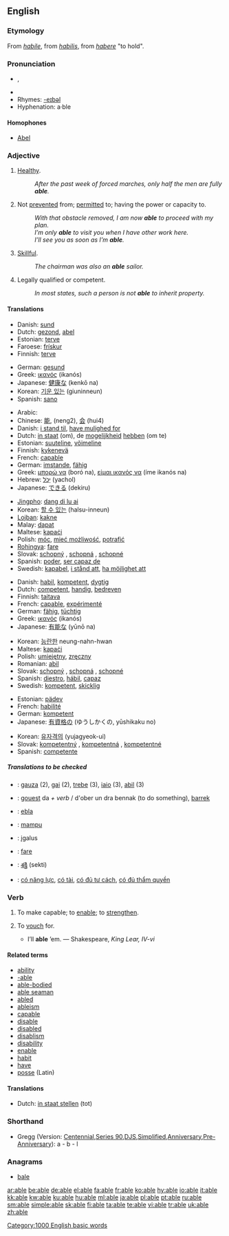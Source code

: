 {{see|-able}}
{{wikipedia|dab=able}}
==English==

{{rank|care|war|short|391|able|five|need|met}}

===Etymology===
From {{OF.}} ''[[habile]]'', from {{L.}} ''[[habilis]]'', from ''[[habere]]'' "to hold".

===Pronunciation===
* {{IPA|/eɪbl̩/|/eɪbəl/}}, {{SAMPA|1=/eIbl=/|2=/eIb@l/}}
* {{audio|en-us-able.ogg|Audio (US)}}
* Rhymes: [[Rhymes:English:-eɪbəl|-eɪbəl]]
* Hyphenation: a&middot;ble

====Homophones====
* [[Abel]]

===Adjective===
{{en-adj|abl|er}}

# {{dated}} [[healthy|Healthy]].
#: ''After the past week of forced marches, only half the men are fully '''able'''.''
# Not [[prevent]]ed from; [[permit]]ted to; having the power or capacity to.
#: ''With that obstacle removed, I am now '''able''' to proceed with my plan.''
#: ''I’m only '''able''' to visit you when I have other work here.''
#: ''I’ll see you as soon as I’m '''able'''.''
# [[skillful|Skillful]].
#: ''The chairman was also an '''able''' sailor.''
# {{law}} Legally qualified or competent.
#: ''In most states, such a person is not '''able''' to inherit property.''

====Translations====
{{trans-top|healthy}}
* Danish: [[sund]]
* Dutch: [[gezond]], [[abel]]
* Estonian: [[terve]]
* Faroese: [[frískur]]
* Finnish: [[terve]]
{{trans-mid}}
* German: [[gesund]]
* Greek: [[ικανός]] (ikanós) {{m}}
* Japanese: [[健康な]] (kenkō na)
* Korean: [[기운 있는]] (giuninneun)
* Spanish: [[sano]]
{{trans-bottom}}

{{trans-top|be able to}}
* Arabic: {{Arab|[[قادر]]}}
* Chinese: [[能]], (neng2), [[会]] (hui4)
* Danish: [[i stand til]], [[have mulighed for]]
* Dutch: [[in staat]] (om), de [[mogelijkheid]] [[hebben]] (om te)
* Estonian: [[suuteline]], [[võimeline]]
* Finnish: [[kykenevä]]
* French: [[capable]]
* German: [[imstande]], [[fähig]]
* Greek: [[μπορώ να]] (boró na), [[είμαι ικανός να]] (íme ikanós na)
* Hebrew: [[יָכֹל]] (yachol)
* Japanese: [[できる]] (dekiru)
{{trans-mid}}
* [[Jingpho]]: [[dang di lu ai]]
* Korean: [[할 수 있는]] (halsu-inneun)
* [[Lojban]]: [[kakne]]
* Malay: [[dapat]]
* Maltese: [[kapaċi]]
* Polish: [[móc]], [[mieć możliwość]], [[potrafić]]
* [[Rohingya]]: [[fare]]
* Slovak: [[schopný]] {{m}}, [[schopná]] {{f}}, [[schopné]] {{n}}
* Spanish: [[poder]], [[ser capaz de]]
* Swedish: [[kapabel]], [[i stånd att]], [[ha möjlighet att]]
{{trans-bottom}}

{{trans-top|skillful}}
* Danish: [[habil]], [[kompetent]], [[dygtig]]
* Dutch: [[competent]], [[handig]], [[bedreven]]
* Finnish: [[taitava]]
* French: [[capable]], [[expérimenté]]
* German: [[fähig]], [[tüchtig]]
* Greek: [[ικανός]] (ikanós) {{m}}
* Japanese: [[有能な]] (yūnō na)
{{trans-mid}}
* Korean: [[능란한]] neung-nahn-hwan
* Maltese: [[kapaċi]]
* Polish: [[umiejętny]], [[zręczny]]
* Romanian: [[abil]]
* Slovak: [[schopný]] {{m}}, [[schopná]] {{f}}, [[schopné]] {{n}}
* Spanish: [[diestro]], [[hábil]], [[capaz]]
* Swedish: [[kompetent]], [[skicklig]]
{{trans-bottom}}

{{trans-top|legally qualified}}
* Estonian: [[pädev]]
* French: [[habilité]]
* German: [[kompetent]]
* Japanese: [[有資格の]] (ゆうしかくの, yūshikaku no)
{{trans-mid}}
* Korean: [[유자격의]] (yujagyeok-ui)
* Slovak: [[kompetentný]] {{m}}, [[kompetentná]] {{f}}, [[kompetentné]] {{n}}
* Spanish: [[competente]]
{{trans-bottom}}

=====Translations to be checked=====
{{checktrans}}
* {{ttbc|Basque}}: [[gauza]] (2), [[gai]] (2), [[trebe]] (3), [[iaio]] (3), [[abil]] (3)
* {{ttbc|Breton}}: [[gouest]] da ''+ verb'' / d'ober un dra bennak (to do something), [[barrek]]
* {{ttbc|Esperanto}}: [[ebla]]
* {{ttbc|Indonesian}}: [[mampu]]
* {{ttbc|Lithuanian}}: įgalus
* {{ttbc|Rohingya}}: [[fare]]
* {{ttbc|Telugu}}: [[శక్తి]] (sekti)
* {{ttbc|Vietnamese}}: [[có năng lực]], [[có tài]], [[có đủ tư cách]], [[có đủ thẩm quyền]]

===Verb===
{{en-verb|abl|ing}}

# {{transitive}} {{obsolete}} To make capable; to [[enable]]; to [[strengthen]].
# {{transitive}} {{obsolete}} To [[vouch]] for.
#* I’ll '''able''' ’em. &mdash; Shakespeare, ''King Lear, IV-vi''

====Related terms====
* [[ability]]
* [[-able]]
* [[able-bodied]]
* [[able seaman]]
* [[abled]]
* [[ableism]]
* [[capable]]
* [[disable]]
* [[disabled]]
* [[disablism]]
* [[disability]]
* [[enable]]
* [[habit]]
* [[have]]
* [[posse]] (Latin)

====Translations====
{{trans-top|to make capable}}
* Dutch: [[in staat stellen]] (tot)
{{trans-mid}}
{{trans-bottom}}

===Shorthand===
* Gregg (Version: [http://en.wikipedia.org/wiki/Gregg_Shorthand#Centennial_Gregg_Shorthand Centennial],[http://en.wikipedia.org/wiki/Gregg_Shorthand#Series_90_Gregg_Shorthand  Series 90],[http://en.wikipedia.org/wiki/Gregg_Shorthand#Diamond_Jubilee_Gregg_Shorthand  DJS],[http://en.wikipedia.org/wiki/Gregg_Shorthand#Simplified_Gregg_Shorthand Simplified],[http://en.wikipedia.org/wiki/Gregg_Shorthand#Anniversary_Gregg_Shorthand Anniversary],[http://en.wikipedia.org/wiki/Gregg_Shorthand#Pre-Anniversary_Gregg_Shorthand Pre-Anniversary]): a - b - l

===Anagrams===
* [[bale]]

[[Category:1000 English basic words]]

[[ar:able]]
[[be:able]]
[[de:able]]
[[el:able]]
[[fa:able]]
[[fr:able]]
[[ko:able]]
[[hy:able]]
[[io:able]]
[[it:able]]
[[kk:able]]
[[kw:able]]
[[ku:able]]
[[hu:able]]
[[ml:able]]
[[ja:able]]
[[pl:able]]
[[pt:able]]
[[ru:able]]
[[sm:able]]
[[simple:able]]
[[sk:able]]
[[fi:able]]
[[ta:able]]
[[te:able]]
[[vi:able]]
[[tr:able]]
[[uk:able]]
[[zh:able]]